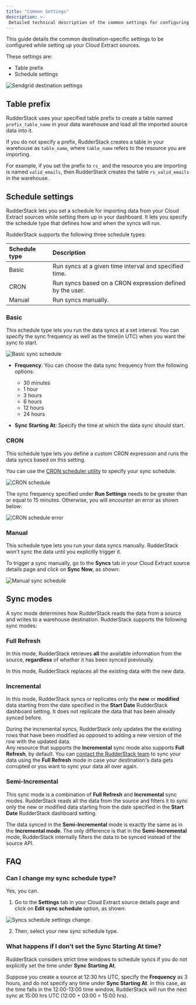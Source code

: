 ```yaml
---
title: "Common Settings"
description: >-
 Detailed technical description of the common settings for configuring the Cloud Extract sources.
---
```


This guide details the common destination-specific settings to be configured while setting up your Cloud Extract sources.

These settings are:

- Table prefix
- Schedule settings

<img src="../../assets/cloud-extract-sources/sendgrid-connection-settings-2.png" alt="Sendgrid destination settings" />

## Table prefix

RudderStack uses your specified table prefix to create a table named `prefix_table_name` in your data warehouse and load all the imported source data into it.

<div class="infoBlock">

If you do not specify a prefix, RudderStack creates a table in your warehouse as <code class="inline-code">table_name</code>, where <code class="inline-code">table_name</code> refers to the resource you are importing.
</div>

For example, if you set the prefix to `rs_` and the resource you are importing is named `valid_emails`, then RudderStack creates the table `rs_valid_emails` in the warehouse.

## Schedule settings

RudderStack lets you set a schedule for importing data from your Cloud Extract sources while setting them up in your dashboard. It lets you specify the schedule type that defines how and when the syncs will run.

RudderStack supports the following three schedule types:

| Schedule type      | Description                                               |
| :------------------| :---------------------------------------------------------|
| Basic              | Run syncs at a given time interval and specified time.    |
| CRON               | Run syncs based on a CRON expression defined by the user. |
| Manual             | Run syncs manually.                                       |

### Basic

This schedule type lets you run the data syncs at a set interval. You can specify the sync frequency as well as the time(in UTC) when you want the sync to start.

<img src="../../assets/warehouse-actions-sources/sync-schedule-basic.png" alt="Basic sync schedule" />

- **Frequency**: You can choose the data sync frequency from the following options:
  - 30 minutes
  - 1 hour
  - 3 hours
  - 6 hours
  - 12 hours
  - 24 hours

- **Sync Starting At**: Specify the time at which the data sync should start.

### CRON 

This schedule type lets you define a custom CRON expression and runs the data syncs based on this setting. 

<div class="infoBlock">

You can use the <a href="https://crontab.guru/">CRON scheduler utility</a> to specify your sync schedule.
</div>

<img src="../../assets/warehouse-actions-sources/sync-schedule-cron.png" alt="CRON schedule" />

<div class="warningBlock">

The sync frequency specified under <strong>Run Settings</strong> needs to be greater than or equal to 15 minutes. Otherwise, you will encounter an error as shown below:
</div>

<img src="../../assets/warehouse-actions-sources/sync-schedule-cron-error.png" alt="CRON schedule error" />

### Manual 

This schedule type lets you run your data syncs manually. RudderStack won't sync the data until you explicitly trigger it.

To trigger a sync manually, go to the **Syncs** tab in your Cloud Extract source details page and click on **Sync Now**, as shown:

<img src="../../assets/cloud-extract-sources/sync-schedule-manual.png" alt="Manual sync schedule" />

## Sync modes

A sync mode determines how RudderStack reads the data from a source and writes to a warehouse destination. RudderStack supports the following sync modes:

### Full Refresh

In this mode, RudderStack retrieves **all** the available information from the source, **regardless** of whether it has been synced previously.

<div class="infoBlock">
In this mode, RudderStack replaces all the existing data with the new data.
</div>

### Incremental

In this mode, RudderStack syncs or replicates only the **new** or **modified** data starting from the date specified in the **Start Date** RudderStack dashboard setting. It does not replicate the data that has been already synced before.

<div class="infoBlock">
During the incremental syncs, RudderStack only updates the the existing rows that have been modified as opposed to adding a new version of the row with the updated data.
</div>

<div class="warningBlock">
Any resource that supports the <strong>Incremental</strong> sync mode also supports <strong>Full Refresh</strong>, by default. You can <a href="mailto:support@rudderstack.com">contact the RudderStack team</a> to sync your data using the <strong>Full Refresh</strong> mode in case your destination's data gets corrupted or you want to sync your data all over again.
</div>

### Semi-Incremental

This sync mode is a combination of **Full Refresh** and **Incremental** sync modes. RudderStack reads all the data from the source and filters it to sync only the new or modified data starting from the date specified in the **Start Date** RudderStack dashboard setting.

<div class="infoBlock">
The data synced in the <strong>Semi-Incremental</strong> mode is exactly the same as in the <strong>Incremental mode</strong>. The only difference is that in the <strong>Semi-Incremental</strong> mode, RudderStack internally filters the data to be synced instead of the source API.
</div>

## FAQ

### Can I change my sync schedule type?

Yes, you can. 

1. Go to the **Settings** tab in your Cloud Extract source details page and click on **Edit sync schedule** option, as shown:

<img src="../../assets/cloud-extract-sources/sync-schedule-settings-change.png" alt="Syncs schedule settings change" />

2. Then, select your new sync schedule type.

### What happens if I don't set the Sync Starting At time?

RudderStack considers strict time windows to schedule syncs if you do not explicitly set the time under **Sync Starting At**.

Suppose you create a source at 12:30 hrs UTC, specify the **Frequency** as 3 hours, and do not specify any time under **Sync Starting At**. In this case, as the time falls in the 12:00-13:00 time window, RudderStack will run the next sync at 15:00 hrs UTC (12:00 + 03:00 = 15:00 hrs).